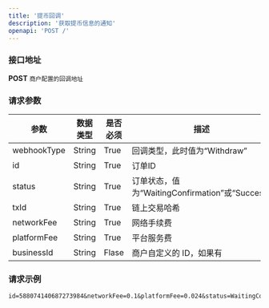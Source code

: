 ```yaml
---
title: '提币回调'
description: '获取提币信息的通知'
openapi: 'POST /'
---
```


### 接口地址  
**POST** `商户配置的回调地址`

### 请求参数

| 参数           | 数据类型 | 是否必须 | 描述                               |
|----------------|----------|----------|------------------------------------|
| webhookType    | String   | True     | 回调类型，此时值为“Withdraw”       |
| id             | String   | True     | 订单ID                             |
| status         | String   | True     | 订单状态，值为“WaitingConfirmation”或“Success” |
| txId           | String   | True     | 链上交易哈希                       |
| networkFee     | String   | True     | 网络手续费                         |
| platformFee    | String   | True     | 平台服务费                         |
| businessId     | String   | Flase    | 商户自定义的 ID，如果有             |

### 请求示例

```text
id=588074140687273984&networkFee=0.1&platformFee=0.024&status=WaitingConfirmation&txId=0760df7272e19a5dbc2da6e921ec0d883c64e8351e39f9db6ed3456ef6079770&webhookType=Withdraw&timestamp=1725852073308